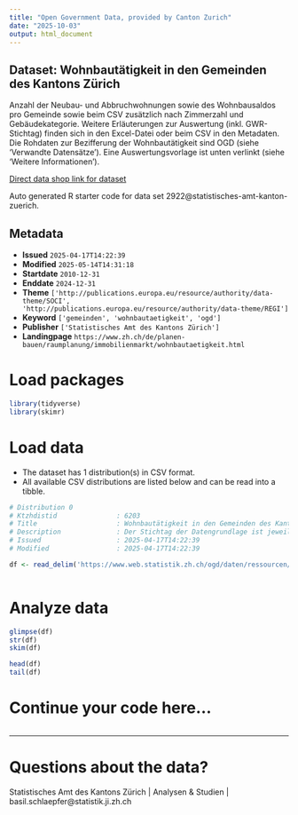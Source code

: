 ```yaml
---
title: "Open Government Data, provided by Canton Zurich"
date: "2025-10-03"
output: html_document
---
```


## Dataset: Wohnbautätigkeit in den Gemeinden des Kantons Zürich

Anzahl der Neubau- und Abbruchwohnungen sowie des Wohnbausaldos pro Gemeinde sowie beim CSV zusätzlich nach Zimmerzahl und Gebäudekategorie. Weitere Erläuterungen zur Auswertung (inkl. GWR-Stichtag) finden sich in den Excel-Datei oder beim CSV in den Metadaten. Die Rohdaten zur Bezifferung der Wohnbautätigkeit sind OGD (siehe 'Verwandte Datensätze'). Eine Auswertungsvorlage ist unten verlinkt (siehe 'Weitere Informationen').

[Direct data shop link for dataset](https://www.zh.ch/de/politik-staat/statistik-daten/datenkatalog.html#/datasets/2922@statistisches-amt-kanton-zuerich)

Auto generated R starter code for data set 2922@statistisches-amt-kanton-zuerich.

## Metadata

- **Issued** `2025-04-17T14:22:39`
- **Modified** `2025-05-14T14:31:18`
- **Startdate** `2010-12-31`
- **Enddate** `2024-12-31`
- **Theme** `['http://publications.europa.eu/resource/authority/data-theme/SOCI', 'http://publications.europa.eu/resource/authority/data-theme/REGI']`
- **Keyword** `['gemeinden', 'wohnbautaetigkeit', 'ogd']`
- **Publisher** `['Statistisches Amt des Kantons Zürich']`
- **Landingpage** `https://www.zh.ch/de/planen-bauen/raumplanung/immobilienmarkt/wohnbautaetigkeit.html`


# Load packages

```r

library(tidyverse)
library(skimr)

```

# Load data

-   The dataset has 1 distribution(s) in CSV format.
-   All available CSV distributions are listed below and can be read into a tibble.

```r

# Distribution 0
# Ktzhdistid               : 6203
# Title                    : Wohnbautätigkeit in den Gemeinden des Kantons Zürich nach Zimmerzahl und Gebäudekategorie
# Description              : Der Stichtag der Datengrundlage ist jeweils der 31. Dezember des letzten ausgewiesenen Jahres. Wohnungen in neuen/abgebrochenen Gebäuden. Aufstockungen bzw. Umbauten wurden nicht berücksichtigt.																	 Aufgrund von Registernachführungen können sich die Zahlen insbsondere für Zeiträume nahe beim Stichtag bei zukünftigen Auswertungen noch ändern.																	 Die Datenaufbereitung basiert auf der Schablone hier: https://www.web.statistik.zh.ch/ogd/daten/ressourcen/KTZH_00002162_00004263.html
# Issued                   : 2025-04-17T14:22:39
# Modified                 : 2025-04-17T14:22:39

df <- read_delim('https://www.web.statistik.zh.ch/ogd/daten/ressourcen/KTZH_00002922_00006203.csv')



```

# Analyze data

```r

glimpse(df)
str(df)
skim(df)

head(df)
tail(df)

```

# Continue your code here...

```r

```

------------------------------------------------------------------------

# Questions about the data?

Statistisches Amt des Kantons Zürich | Analysen & Studien | basil.schlaepfer@statistik.ji.zh.ch
